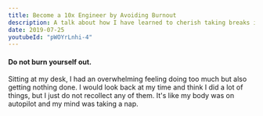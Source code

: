 ```yaml
---
title: Become a 10x Engineer by Avoiding Burnout
description: A talk about how I have learned to cherish taking breaks in my day to increase productivity and avoid burnout
date: 2019-07-25
youtubeId: "pWOYrLnhi-4"
---
```


#### Do not burn yourself out.

Sitting at my desk, I had an overwhelming feeling doing too much but also getting nothing done. I would look back at my time and think I did a lot of things, but I just do not recollect any of them. It's like my body was on autopilot and my mind was taking a nap.

